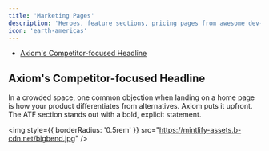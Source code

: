 ```yaml
---
title: 'Marketing Pages'
description: 'Heroes, feature sections, pricing pages from awesome dev-first products'
icon: 'earth-americas'
---
```


- [Axiom's Competitor-focused Headline]()

## Axiom's Competitor-focused Headline

In a crowded space, one common objection when landing on a home page is how your product differentiates from alternatives. Axiom puts it upfront. The ATF section stands out with a bold, explicit statement.

<img
  style={{ borderRadius: '0.5rem' }}
  src="https://mintlify-assets.b-cdn.net/bigbend.jpg"
/>